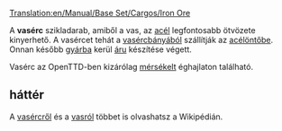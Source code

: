 [[Translation:en/Manual/Base Set/Cargos/Iron Ore]]

{{hu/Rakomány|név=Vasérc
|kép=en/IronOre.png
|termeli=[[hu/Manual/Base Set/Industries/Vasércbánya|vasércbánya]] - kizárólag mérsékelt éghajlaton 
|fogadja=[[hu/Manual/Base Set/Industries/Acélöntő|acélöntő]]
}}

A '''vasérc''' szikladarab, amiből a vas, az [[hu/Manual/Base Set/Cargos/Acél|acél]] legfontosabb ötvözete kinyerhető. A vasércet tehát a [[hu/Manual/Base Set/Industries/Vasércbánya|vasércbányából]] szállítják az [[hu/Manual/Base Set/Industries/Acélöntő|acélöntőbe]]. Onnan később [[hu/Manual/Base Set/Industries/Gyár|gyárba]] kerül [[hu/Manual/Base Set/Cargos/Áru|áru]] készítése végett.

Vasérc az OpenTTD-ben kizárólag [[hu/Manual/Éghajlatok#Mérsékelt|mérsékelt]] éghajlaton található.


==háttér==
A [http://hu.wikipedia.org/wiki/Vasérc vasércről] és a [http://hu.wikipedia.org/wiki/Vas vasról] többet is olvashatsz a Wikipédián.

{{hu/Navbox Rakomány}}